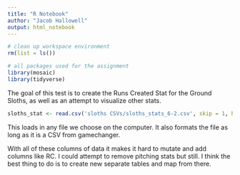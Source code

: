 ```yaml
---
title: "R Notebook"
author: "Jacob Hallowell"
output: html_notebook
---
```


```r
# clean up workspace environment
rm(list = ls())

# all packages used for the assignment
library(mosaic)
library(tidyverse)
```

The goal of this test is to create the Runs Created Stat for the Ground Sloths, as well as an attempt to visualize other stats.
```r
sloths_stat <- read.csv('sloths CSVs/sloths_stats_6-2.csv', skip = 1, header = TRUE)
```
This loads in any file we choose on the computer. It also formats the file as long as it is a CSV from gamechanger.

With all of these columns of data it makes it hard to mutate and add columns like RC. I could attempt to remove pitching stats but still. I think the best thing to do is to create new separate tables and map from there.